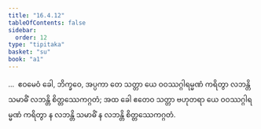 ```yaml
---
title: "16.4.12"
tableOfContents: false
sidebar:
  order: 12
type: "tipitaka"
basket: "su"
book: "a1"
---
```



<DynamicBreadcrumb />

<Division number="333" book="a1" e="ch" v="15" p="38">

<Paragraph number="424" book="a1">
…  ဧဝမေဝံ ခေါ, ဘိက္ခဝေ, အပ္ပကာ တေ သတ္တာ ယေ ဝဝဿဂ္ဂါရမ္မဏံ ကရိတွာ လဘန္တိ သမာဓိံ လဘန္တိ စိတ္တဿေကဂ္ဂတံ; အထ ခေါ ဧတေဝ သတ္တာ ဗဟုတရာ ယေ ဝဝဿဂ္ဂါရမ္မဏံ ကရိတွာ န လဘန္တိ သမာဓိံ န လဘန္တိ စိတ္တဿေကဂ္ဂတံ.
</Paragraph>
</Division>